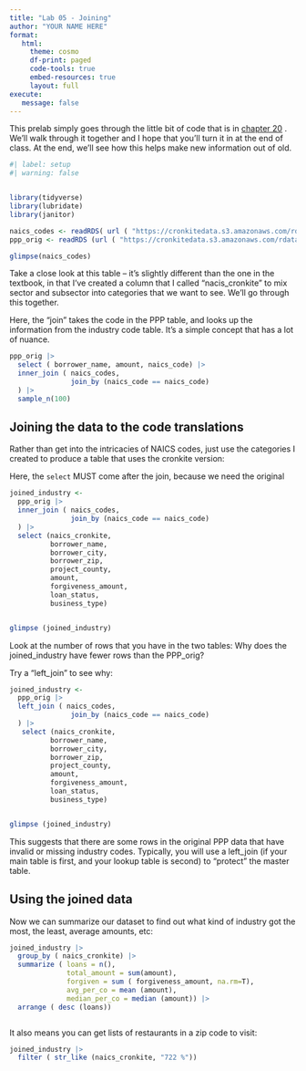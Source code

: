 ```yaml
---
title: "Lab 05 - Joining"
author: "YOUR NAME HERE"
format: 
   html: 
     theme: cosmo
     df-print: paged
     code-tools: true
     embed-resources: true
     layout: full
execute: 
   message: false
---
```


This prelab simply goes through the little bit of code that is in [chapter 20](https://cronkitedata.github.io/djtextbook/r-verb-join.html) . We'll walk through it together and I hope that you'll turn it in at the end of class. At the end, we'll see how this helps make new information out of old.

```r
#| label: setup
#| warning: false


library(tidyverse)
library(lubridate)
library(janitor)


```

```r

naics_codes <- readRDS( url ( "https://cronkitedata.s3.amazonaws.com/rdata/naics_lookup.RDS"))
ppp_orig <- readRDS (url ( "https://cronkitedata.s3.amazonaws.com/rdata/ppp_az_loans.RDS"))

glimpse(naics_codes)

```

Take a close look at this table -- it's slightly different than the one in the textbook, in that I've created a column that I called "nacis_cronkite" to mix sector and subsector into categories that we want to see. We'll go through this together. 



Here, the "join" takes the code in the PPP table, and looks up the information from the industry code table. It's a simple concept that has a lot of nuance.

```r


ppp_orig |> 
  select ( borrower_name, amount, naics_code) |> 
  inner_join ( naics_codes, 
               join_by (naics_code == naics_code) 
  ) |> 
  sample_n(100) 


```

## Joining the data to the code translations

Rather than get into the intricacies of NAICS codes, just use the categories I created to produce a table that uses the cronkite version: 


Here, the `select` MUST come after the join, because we need the original 

```r


joined_industry <- 
  ppp_orig |> 
  inner_join ( naics_codes, 
               join_by (naics_code == naics_code) 
  ) |> 
  select (naics_cronkite,
          borrower_name, 
          borrower_city, 
          borrower_zip,
          project_county, 
          amount, 
          forgiveness_amount, 
          loan_status, 
          business_type) 


glimpse (joined_industry)
```

Look at the number of rows that you have in the two tables: Why does the joined_industry have fewer rows than the PPP_orig? 

Try a "left_join" to see why: 

```r


joined_industry <- 
  ppp_orig |> 
  left_join ( naics_codes, 
               join_by (naics_code == naics_code) 
  ) |> 
   select (naics_cronkite,
          borrower_name, 
          borrower_city, 
          borrower_zip,
          project_county, 
          amount, 
          forgiveness_amount, 
          loan_status, 
          business_type) 


glimpse (joined_industry)


```

This suggests that there are some rows in the original PPP data that have invalid or missing industry codes. Typically, you will use a left_join (if your main table is first, and your lookup table is second) to "protect" the master table. 

## Using the joined data

Now we can summarize our dataset to find out what kind of industry got the most, the least, average amounts, etc: 


```r

joined_industry |> 
  group_by ( naics_cronkite) |> 
  summarize ( loans = n(), 
              total_amount = sum(amount), 
              forgiven = sum ( forgiveness_amount, na.rm=T), 
              avg_per_co = mean (amount), 
              median_per_co = median (amount)) |> 
  arrange ( desc (loans))



```

It also means you can get lists of restaurants in a zip code to visit: 

```r

joined_industry |> 
  filter ( str_like (naics_cronkite, "722 %"))




```

